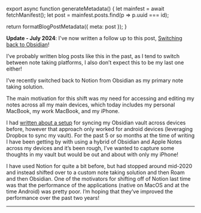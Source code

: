 

export async function generateMetadata() {
  let mainfest = await fetchManifest();
  let post = mainfest.posts.find(p => p.uuid === id);

  return formatBlogPostMetadata({ meta: post });
}

<BlogPage id={id}>

<Callout>

**Update - July 2024**: I've now written a follow up to this post, [Switching back to Obsidian](/blog/2024/july/switching-back-to-obsidian)!

</Callout>

I’ve probably written blog posts like this in the past, as I tend to switch
between note taking platforms, I also don’t expect this to be my last one
either!

I’ve recently switched back to Notion from Obsidian as my primary note taking
solution.

The main motivation for this shift was my need for accessing and editing my
notes across all my main devices, which today includes my personal MacBook, my
work MacBook, and my iPhone.

I had [written about a setup](/blog/2021/august/obsidian-sync) for syncing my
Obsidian vault across devices before, however that approach only worked for
android devices (leveraging Dropbox to sync my vault). For the past 5 or so
months at the time of writing I have been getting by with using a hybrid of
Obsidian and Apple Notes across my devices and it’s been rough, I’ve wanted to
capture some thoughts in my vault but would be out and about with only my
iPhone!

I have used Notion for quite a bit before, but had stopped around mid-2020 and
instead shifted over to a custom note taking solution and then Roam and then
Obsidian. One of the motivators for shifting off of Notion last time was that
the performance of the applications (native on MacOS and at the time Android)
was pretty poor. I’m hoping that they’ve improved the performance over the past
two years!

<Spacer />

---

<Spacer />


</BlogPage>
